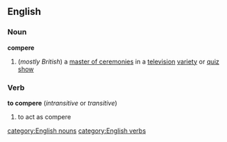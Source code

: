 ==English==
===Noun===
'''compere'''
#(''mostly British'') a [[master of ceremonies]] in a [[television]] [[variety]] or [[quiz]] [[show]]
===Verb===
'''to compere'''  (''intransitive'' or ''transitive'')
#to act as compere
[[category:English nouns]]
[[category:English verbs]]